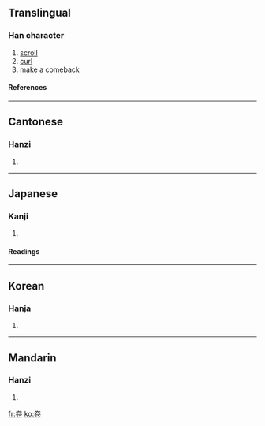 {{see|巻|捲}}

==Translingual==
===Han character===
{{Han char|rn=26|rad=卩|as=06|sn=8|four=9071<sub>2</sub>|canj=火手尸山 (FQSU)}}
# [[scroll]]
# [[curl]]
# make a comeback
====References====
{{Han ref|kx=0159.230|dkj=02860|dj=0365.050|hdz=10315.030|uh=5377|ud=21367|bh=A8F7|bd=43255}}
----
==Cantonese==
===Hanzi===
{{yue-hanzi|jyut=|y=gyun3}}
# {{defn|Cantonese}}
----
==Japanese==
===Kanji===
{{ja-kanji|grade=|rs=卩06}}
# {{defn|Japanese}} 
====Readings====
{{ja-readings|on=[[かん]] (kan), [[けん]] (ken)|kun=[[まく]] (maku)}}
----
==Korean==
===Hanja===
{{ko-hanja|hangeul=[[권]]|rv=gwon|mr=kwŏn}}
# {{defn|Korean}}
----
==Mandarin==
===Hanzi===
{{cmn-hanzi|pin=[[juàn]] (juan4)|wg=chüan<sup>4</sup>}}
# {{defn|Mandarin}}

[[fr:卷]]
[[ko:卷]]